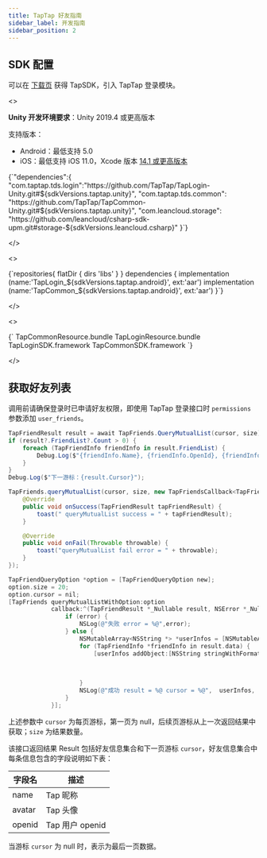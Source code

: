 ```yaml
---
title: TapTap 好友指南
sidebar_label: 开发指南
sidebar_position: 2
---
```




## SDK 配置

可以在 [下载页](/tap-download) 获得 TapSDK，引入 TapTap 登录模块。

<MultiLang>

<>

**Unity 开发环境要求**：Unity 2019.4 或更高版本

支持版本：

- Android：最低支持 5.0
- iOS：最低支持 iOS 11.0，Xcode 版本 [14.1 或更高版本](https://developer.apple.com/news/?id=jd9wcyov)

<CodeBlock className="json">
{`"dependencies":{
    "com.taptap.tds.login":"https://github.com/TapTap/TapLogin-Unity.git#${sdkVersions.taptap.unity}",
    "com.taptap.tds.common": "https://github.com/TapTap/TapCommon-Unity.git#${sdkVersions.taptap.unity}",
    "com.leancloud.storage": "https://github.com/leancloud/csharp-sdk-upm.git#storage-${sdkVersions.leancloud.csharp}"
}`}
</CodeBlock>

</>

<>

<CodeBlock className="groovy">
{`repositories{  
    flatDir {  
        dirs 'libs'  
    }  
}  
dependencies {  
    implementation (name:'TapLogin_${sdkVersions.taptap.android}', ext:'aar') 
    implementation (name:'TapCommon_${sdkVersions.taptap.android}', ext:'aar')
}`}
</CodeBlock>

</>

<>

<CodeBlock className="objectivec">
{`
TapCommonResource.bundle
TapLoginResource.bundle
TapLoginSDK.framework
TapCommonSDK.framework
`}
</CodeBlock>

</>

</MultiLang>



## 获取好友列表
调用前请确保登录时已申请好友权限，即使用 TapTap 登录接口时 `permissions` 参数添加 `user_friends`。

<MultiLang>

```cs
TapFriendResult result = await TapFriends.QueryMutualList(cursor, size);
if (result?.FriendList?.Count > 0) {
    foreach (TapFriendInfo friendInfo in result.FriendList) {
        Debug.Log($"{friendInfo.Name}, {friendInfo.OpenId}, {friendInfo.Avatar}");
    }
}
Debug.Log($"下一游标：{result.Cursor}");
```

```java
TapFriends.queryMutualList(cursor, size, new TapFriendsCallback<TapFriendResult>() {
    @Override
    public void onSuccess(TapFriendResult tapFriendResult) {
        toast(" queryMutualList success = " + tapFriendResult);
    }

    @Override
    public void onFail(Throwable throwable) {
        toast("queryMutualList fail error = " + throwable);
    }
});
```

```objectivec
TapFriendQueryOption *option = [TapFriendQueryOption new];
option.size = 20;
option.cursor = nil;
[TapFriends queryMutualListWithOption:option
            callback:^(TapFriendResult *_Nullable result, NSError *_Nullable error) {
                if (error) {
                    NSLog(@"失败 error = %@",error);
                } else {
                    NSMutableArray<NSString *> *userInfos = [NSMutableArray array];
                    for (TapFriendInfo *friendInfo in result.data) {
                        [userInfos addObject:[NSString stringWithFormat:@"openid = %@ name = %@ avatar = %@",
                                                                        friendInfo.openid,
                                                                        friendInfo.name,
                                                                        friendInfo.avatar]];
                    }
                    NSLog(@"成功 result = %@ cursor = %@",  userInfos, result.cursor);
                }
            }];
```

</MultiLang>

上述参数中 `cursor` 为每页游标，第一页为 null，后续页游标从上一次返回结果中获取；`size` 为结果数量。

该接口返回结果 Result 包括好友信息集合和下一页游标 `cursor`，好友信息集合中每条信息包含的字段说明如下表：

| 字段名 | 描述 | 
| ---- | ---- | 
| name | Tap 昵称 |
| avatar | Tap 头像 | 
| openid | Tap 用户 openid |

当游标 `cursor` 为 null 时，表示为最后一页数据。
